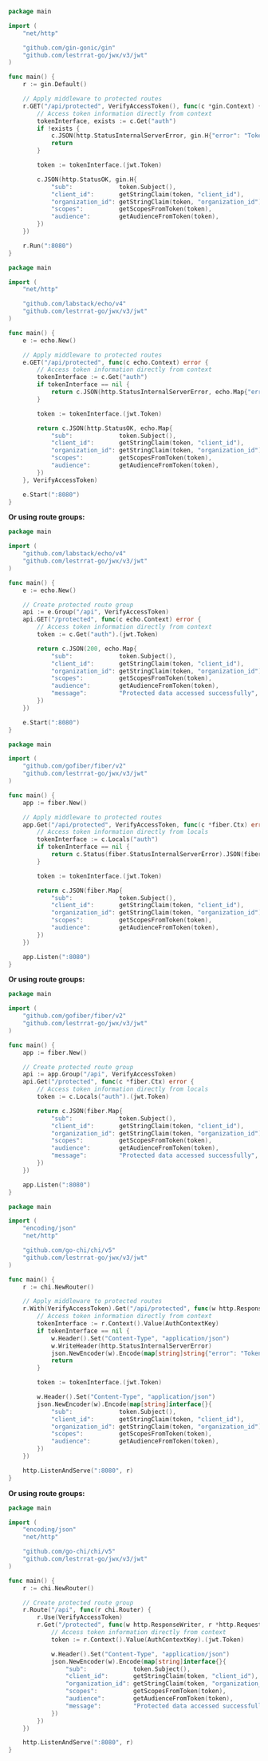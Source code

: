 
<Tabs groupId="api-framework">
  <TabItem value="gin" label="Gin">

```go title="main.go"
package main

import (
    "net/http"

    "github.com/gin-gonic/gin"
    "github.com/lestrrat-go/jwx/v3/jwt"
)

func main() {
    r := gin.Default()

    // Apply middleware to protected routes
    r.GET("/api/protected", VerifyAccessToken(), func(c *gin.Context) {
        // Access token information directly from context
        tokenInterface, exists := c.Get("auth")
        if !exists {
            c.JSON(http.StatusInternalServerError, gin.H{"error": "Token not found"})
            return
        }

        token := tokenInterface.(jwt.Token)

        c.JSON(http.StatusOK, gin.H{
            "sub":             token.Subject(),
            "client_id":       getStringClaim(token, "client_id"),
            "organization_id": getStringClaim(token, "organization_id"),
            "scopes":          getScopesFromToken(token),
            "audience":        getAudienceFromToken(token),
        })
    })

    r.Run(":8080")
}
```

  </TabItem>
  <TabItem value="echo" label="Echo">

```go title="main.go"
package main

import (
    "net/http"

    "github.com/labstack/echo/v4"
    "github.com/lestrrat-go/jwx/v3/jwt"
)

func main() {
    e := echo.New()

    // Apply middleware to protected routes
    e.GET("/api/protected", func(c echo.Context) error {
        // Access token information directly from context
        tokenInterface := c.Get("auth")
        if tokenInterface == nil {
            return c.JSON(http.StatusInternalServerError, echo.Map{"error": "Token not found"})
        }

        token := tokenInterface.(jwt.Token)

        return c.JSON(http.StatusOK, echo.Map{
            "sub":             token.Subject(),
            "client_id":       getStringClaim(token, "client_id"),
            "organization_id": getStringClaim(token, "organization_id"),
            "scopes":          getScopesFromToken(token),
            "audience":        getAudienceFromToken(token),
        })
    }, VerifyAccessToken)

    e.Start(":8080")
}
```

**Or using route groups:**

```go title="main.go"
package main

import (
    "github.com/labstack/echo/v4"
    "github.com/lestrrat-go/jwx/v3/jwt"
)

func main() {
    e := echo.New()

    // Create protected route group
    api := e.Group("/api", VerifyAccessToken)
    api.GET("/protected", func(c echo.Context) error {
        // Access token information directly from context
        token := c.Get("auth").(jwt.Token)

        return c.JSON(200, echo.Map{
            "sub":             token.Subject(),
            "client_id":       getStringClaim(token, "client_id"),
            "organization_id": getStringClaim(token, "organization_id"),
            "scopes":          getScopesFromToken(token),
            "audience":        getAudienceFromToken(token),
            "message":         "Protected data accessed successfully",
        })
    })

    e.Start(":8080")
}
```

  </TabItem>
  <TabItem value="fiber" label="Fiber">

```go title="main.go"
package main

import (
    "github.com/gofiber/fiber/v2"
    "github.com/lestrrat-go/jwx/v3/jwt"
)

func main() {
    app := fiber.New()

    // Apply middleware to protected routes
    app.Get("/api/protected", VerifyAccessToken, func(c *fiber.Ctx) error {
        // Access token information directly from locals
        tokenInterface := c.Locals("auth")
        if tokenInterface == nil {
            return c.Status(fiber.StatusInternalServerError).JSON(fiber.Map{"error": "Token not found"})
        }

        token := tokenInterface.(jwt.Token)

        return c.JSON(fiber.Map{
            "sub":             token.Subject(),
            "client_id":       getStringClaim(token, "client_id"),
            "organization_id": getStringClaim(token, "organization_id"),
            "scopes":          getScopesFromToken(token),
            "audience":        getAudienceFromToken(token),
        })
    })

    app.Listen(":8080")
}
```

**Or using route groups:**

```go title="main.go"
package main

import (
    "github.com/gofiber/fiber/v2"
    "github.com/lestrrat-go/jwx/v3/jwt"
)

func main() {
    app := fiber.New()

    // Create protected route group
    api := app.Group("/api", VerifyAccessToken)
    api.Get("/protected", func(c *fiber.Ctx) error {
        // Access token information directly from locals
        token := c.Locals("auth").(jwt.Token)

        return c.JSON(fiber.Map{
            "sub":             token.Subject(),
            "client_id":       getStringClaim(token, "client_id"),
            "organization_id": getStringClaim(token, "organization_id"),
            "scopes":          getScopesFromToken(token),
            "audience":        getAudienceFromToken(token),
            "message":         "Protected data accessed successfully",
        })
    })

    app.Listen(":8080")
}
```

  </TabItem>
  <TabItem value="chi" label="Chi">

```go title="main.go"
package main

import (
    "encoding/json"
    "net/http"

    "github.com/go-chi/chi/v5"
    "github.com/lestrrat-go/jwx/v3/jwt"
)

func main() {
    r := chi.NewRouter()

    // Apply middleware to protected routes
    r.With(VerifyAccessToken).Get("/api/protected", func(w http.ResponseWriter, r *http.Request) {
        // Access token information directly from context
        tokenInterface := r.Context().Value(AuthContextKey)
        if tokenInterface == nil {
            w.Header().Set("Content-Type", "application/json")
            w.WriteHeader(http.StatusInternalServerError)
            json.NewEncoder(w).Encode(map[string]string{"error": "Token not found"})
            return
        }

        token := tokenInterface.(jwt.Token)

        w.Header().Set("Content-Type", "application/json")
        json.NewEncoder(w).Encode(map[string]interface{}{
            "sub":             token.Subject(),
            "client_id":       getStringClaim(token, "client_id"),
            "organization_id": getStringClaim(token, "organization_id"),
            "scopes":          getScopesFromToken(token),
            "audience":        getAudienceFromToken(token),
        })
    })

    http.ListenAndServe(":8080", r)
}
```

**Or using route groups:**

```go title="main.go"
package main

import (
    "encoding/json"
    "net/http"

    "github.com/go-chi/chi/v5"
    "github.com/lestrrat-go/jwx/v3/jwt"
)

func main() {
    r := chi.NewRouter()

    // Create protected route group
    r.Route("/api", func(r chi.Router) {
        r.Use(VerifyAccessToken)
        r.Get("/protected", func(w http.ResponseWriter, r *http.Request) {
            // Access token information directly from context
            token := r.Context().Value(AuthContextKey).(jwt.Token)

            w.Header().Set("Content-Type", "application/json")
            json.NewEncoder(w).Encode(map[string]interface{}{
                "sub":             token.Subject(),
                "client_id":       getStringClaim(token, "client_id"),
                "organization_id": getStringClaim(token, "organization_id"),
                "scopes":          getScopesFromToken(token),
                "audience":        getAudienceFromToken(token),
                "message":         "Protected data accessed successfully",
            })
        })
    })

    http.ListenAndServe(":8080", r)
}
```

  </TabItem>
</Tabs>
